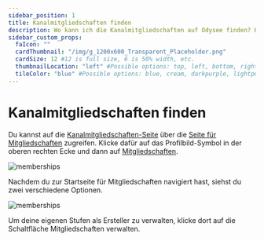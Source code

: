 ```yaml
---
sidebar_position: 1
title: Kanalmitgliedschaften finden
description: Wo kann ich die Kanalmitgliedschaften auf Odysee finden? Hier zeigen wir dir, wo du diese findest.
sidebar_custom_props:
  faIcon: ""
  cardThumbnail: "/img/g_1200x600_Transparent_Placeholder.png"
  cardSize: 12 #12 is full size, 6 is 50% width, etc.
  thumbnailLocation: "left" #Possible options: top, left, bottom, right, none
  tileColor: "blue" #Possible options: blue, cream, darkpurple, lightpurple, mauve, orange, pink, none
---
```


# Kanalmitgliedschaften finden

Du kannst auf die [Kanalmitgliedschaften-Seite](https://odysee.com/$/memberships/creator) über die [Seite für Mitgliedschaften](https://odysee.com/$/memberships) zugreifen. Klicke dafür auf das Profilbild-Symbol <OdyseeButtonRound><OdyseeIcon type="person"/></OdyseeButtonRound> in der oberen rechten Ecke und dann auf [<OdyseeIcon type="membership"/> Mitgliedschaften](https://odysee.com/$/memberships).

![memberships](https://thumbs.odycdn.com/f458f5cfc1a5e17b24f7a5370337b018.webp)

Nachdem du zur Startseite für Mitgliedschaften navigiert hast, siehst du zwei verschiedene Optionen.

![memberships](https://thumbs.odycdn.com/c8e5e4ef94d294330f0e9a18784fc661.webp)

Um deine eigenen Stufen als Ersteller zu verwalten, klicke dort auf die Schaltfläche <PrimaryOdyseeButton url="https://odysee.com/$/memberships/creator">Mitgliedschaften verwalten</PrimaryOdyseeButton>.
